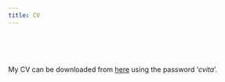 ```yaml
---
title: CV
---
```


<br><br><br>

My CV can be downloaded from [here](https://web.tresorit.com/l/g1Jnu#0PveGH3vSDVa3dgERHjSNQ) using the password '*cvita*'.